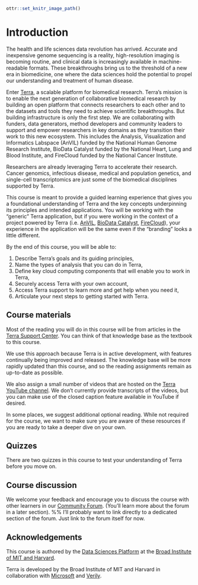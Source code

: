 
```r
ottr::set_knitr_image_path()
```
# Introduction

The health and life sciences data revolution has arrived. Accurate and inexpensive genome sequencing is a reality, high-resolution imaging is becoming routine, and clinical data is increasingly available in machine-readable formats. These breakthroughs bring us to the threshold of a new era in biomedicine, one where the data sciences hold the potential to propel our understanding and treatment of human disease.

Enter [Terra](http://terra.bio), a scalable platform for biomedical research. Terra's mission is to enable the next generation of collaborative biomedical research by building an open platform that connects researchers to each other and to the datasets and tools they need to achieve scientific breakthroughs. But building infrastructure is only the first step. We are collaborating with funders, data generators, method developers and community leaders to support and empower researchers in key domains as they transition their work to this new ecosystem. This includes the Analysis, Visualization and Informatics Labspace (AnVIL) funded by the National Human Genome Research Institute, BioData Catalyst funded by the National Heart, Lung and Blood Institute, and FireCloud funded by the National Cancer Institute.

Researchers are already leveraging Terra to accelerate their research. Cancer genomics, infectious disease, medical and population genetics, and single-cell transcriptomics are just some of the biomedical disciplines supported by Terra. 

This course is meant to provide a guided learning experience that gives you a foundational understanding of Terra and the key concepts underpinning its principles and intended applications. You will be working with the “generic” Terra application, but if you were working in the context of a project powered by Terra (i.e. [AnVIL](https://anvil.terra.bio/), [BioData Catalyst](https://terra.biodatacatalyst.nhlbi.nih.gov/), [FireCloud](https://firecloud.terra.bio/)), your experience in the application will be the same even if the “branding” looks a little different.

By the end of this course, you will be able to:

1) Describe Terra's goals and its guiding principles,
2) Name the types of analysis that you can do in Terra,
3) Define key cloud computing components that will enable you to work in Terra,
4) Securely access Terra with your own account,
5) Access Terra support to learn more and get help when you need it,
6) Articulate your next steps to getting started with Terra.

## Course materials

Most of the reading you will do in this course will be from articles in the [Terra Support Center](http://support.terra.bio). You can think of that knowledge base as the textbook to this course. 

We use this approach because Terra is in active development, with features continually being improved and released. The knowledge base will be more rapidly updated than this course, and so the reading assignments remain as up-to-date as possible. 

We also assign a small number of videos that are hosted on the [Terra YouTube channel](https://www.youtube.com/c/TerraBioApp/videos). We don't currently provide transcripts of the videos, but you can make use of the closed caption feature available in YouTube if desired.

In some places, we suggest additional optional reading. While not required for the course, we want to make sure you are aware of these resources if you are ready to take a deeper dive on your own.

## Quizzes

There are two quizzes in this course to test your understanding of Terra before you move on.

## Course discussion

We welcome your feedback and encourage you to discuss the course with other learners in our [Community Forum](https://support.terra.bio/hc/en-us/community/topics). (You'll learn more about the forum in a later section).
%% I'll probably want to link directly to a dedicated section of the forum. Just link to the forum itself for now.

## Acknowledgements

This course is authored by the [Data Sciences Platform](https://www.broadinstitute.org/data-sciences-platform) at the [Broad Institute of MIT and Harvard](https://www.broadinstitute.org/).

Terra is developed by the Broad Institute of MIT and Harvard in collaboration with [Microsoft](https://www.microsoft.com/en-us/industry/health/pharmaceuticals) and [Verily](https://verily.com/our-story/about-us/).
